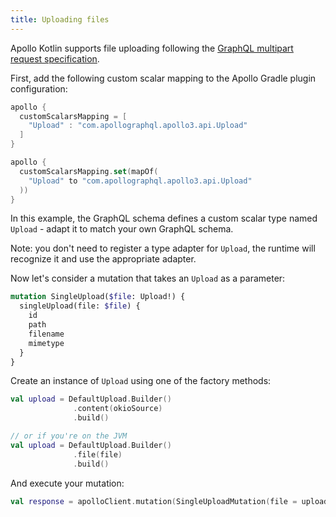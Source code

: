 ```yaml
---
title: Uploading files
---
```


Apollo Kotlin supports file uploading following
the [GraphQL multipart request specification](https://github.com/jaydenseric/graphql-multipart-request-spec).

First, add the following custom scalar mapping to the Apollo Gradle plugin configuration:

<MultiCodeBlock>

```groovy:title=build.gradle
apollo {
  customScalarsMapping = [
    "Upload" : "com.apollographql.apollo3.api.Upload"
  ]
}
```

```kotlin:title=build.gradle.kts
apollo {
  customScalarsMapping.set(mapOf(
    "Upload" to "com.apollographql.apollo3.api.Upload"
  ))
}
```
</MultiCodeBlock>

In this example, the GraphQL schema defines a custom scalar type named `Upload` - adapt it to match your own GraphQL
schema.

Note: you don't need to register a type adapter for `Upload`, the runtime will recognize it and use the appropriate
adapter.

Now let's consider a mutation that takes an `Upload` as a parameter:

```graphql
mutation SingleUpload($file: Upload!) {
  singleUpload(file: $file) {
    id
    path
    filename
    mimetype
  }
}
```

Create an instance of `Upload` using one of the factory methods:

```kotlin
val upload = DefaultUpload.Builder()
              .content(okioSource)
              .build()

// or if you're on the JVM
val upload = DefaultUpload.Builder()
              .file(file)
              .build()
```

And execute your mutation:

```kotlin
val response = apolloClient.mutation(SingleUploadMutation(file = upload)).execute()
```
